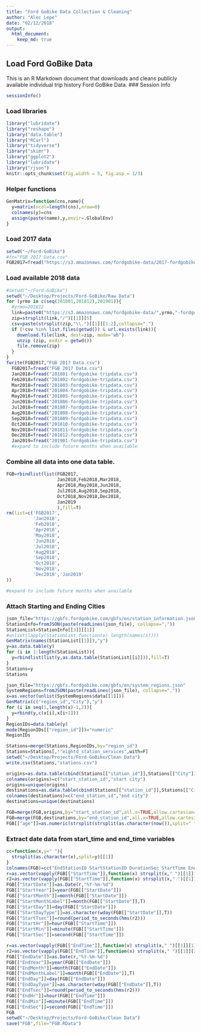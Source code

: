 ```yaml
---
title: "Ford GoBike Data Collection & Cleaning"
author: "Alec Lepe"
date: "02/12/2018"
output: 
  html_document:
    keep_md: true
---
```


## Load Ford GoBike Data
This is an R Markdown document that downloads and cleans publicly available individual trip history Ford GoBike Data.
### Session Info
```r
sessionInfo()
```
### Load libraries
```r
library("lubridate")
library("reshape")
library("data.table")
library("RCurl")
library("tidyverse")
library("skimr")
library("ggplot2")
library("lubridate")
library("rjson")
knitr::opts_chunk$set(fig.width = 5, fig.asp = 1/3)
```
### Helper functions
``` r
GenMatrix=function(cns,name){
  y=matrix(ncol=length(cns),nrow=0)
  colnames(y)=cns
  assign(paste(name),y,envir=.GlobalEnv)
}
```
### Load 2017 data
```r
setwd("~/Ford-GoBike")
#fn="FGB 2017 Data.csv"
FGB2017=fread("https://s3.amazonaws.com/fordgobike-data/2017-fordgobike-tripdata.csv")
```
### Load available 2018 data
```r
#setwd("~/Ford-GoBike")
setwd("~/Desktop/Projects/Ford-GoBike/Raw Data")
for (yrmo in c(seq(201801,201812),201901)){
  #yrmo=201812
  link=paste0("https://s3.amazonaws.com/fordgobike-data/",yrmo,"-fordgobike-tripdata.csv.zip")
  zip=strsplit(link,"/")[[1]][5]
  csv=paste(strsplit(zip,"\\.")[[1]][1:2],collapse=".")
  if (!csv %in% list.files(getwd()) & url.exists(link)){
    download.file(link, dest=zip, mode="wb") 
    unzip (zip, exdir = getwd())
    file.remove(zip)
  }
}
fwrite(FGB2017,"FGB 2017 Data.csv") 
  FGB2017=fread("FGB 2017 Data.csv")
  Jan2018=fread("201801-fordgobike-tripdata.csv") 
  Feb2018=fread("201802-fordgobike-tripdata.csv") 
  Mar2018=fread("201803-fordgobike-tripdata.csv") 
  Apr2018=fread("201804-fordgobike-tripdata.csv") 
  May2018=fread("201805-fordgobike-tripdata.csv") 
  Jun2018=fread("201806-fordgobike-tripdata.csv") 
  Jul2018=fread("201807-fordgobike-tripdata.csv") 
  Aug2018=fread("201808-fordgobike-tripdata.csv") 
  Sep2018=fread("201809-fordgobike-tripdata.csv") 
  Oct2018=fread("201810-fordgobike-tripdata.csv") 
  Nov2018=fread("201811-fordgobike-tripdata.csv") 
  Dec2018=fread("201812-fordgobike-tripdata.csv")
  Jan2019=fread("201901-fordgobike-tripdata.csv")
  #expand to include future months when available
```
### Combine all data into one data table.
```r
FGB=rbindlist(list(FGB2017,
                   Jan2018,Feb2018,Mar2018,
                   Apr2018,May2018,Jun2018,
                   Jul2018,Aug2018,Sep2018,
                   Oct2018,Nov2018,Dec2018,
                   Jan2019
                   ),fill=T)
rm(list=c('FGB2017',
          'Jan2018',
          'Feb2018',
          'Apr2018',
          'May2018',
          'Jun2018',
          'Jul2018',
          'Aug2018',
          'Sep2018',
          'Oct2018',
          'Nov2018',
          'Dec2018','Jan2019'
))

#expand to include future months when available
```
### Attach Starting and Ending Cities
```r
json_file="https://gbfs.fordgobike.com/gbfs/en/station_information.json"
StationInfo=fromJSON(paste(readLines(json_file), collapse=","))
StationList=StationInfo[[3]][[1]]
#unlist(lapply(StationList,function(x) length(names(x))))
GenMatrix(names(StationList[[1]]),"y")
y=as.data.table(y)
for (i in 1:length(StationList)){
  y=rbindlist(list(y,as.data.table(StationList[[i]])),fill=T)
}
Stations=y
Stations

json_file="https://gbfs.fordgobike.com/gbfs/en/system_regions.json"
SystemRegions=fromJSON(paste(readLines(json_file), collapse=","))
x=as.vector(unlist(SystemRegions$data[[1]]))
GenMatrix(c("region_id","City"),"y")
for (i in seq(1,length(x)-1,2)){
  y=rbind(y,c(x[i],x[i+1]))
}
RegionIDs=data.table(y)
mode(RegionIDs[["region_id"]])="numeric"
RegionIDs

Stations=merge(Stations,RegionIDs,by="region_id")
Stations=Stations[,!"eightd_station_services",with=F]
setwd("~/Desktop/Projects/Ford-GoBike/Clean Data")
write.csv(Stations,"stations.csv")

origins=as.data.table(cbind(Stations[["station_id"]],Stations[["City"]]))
colnames(origins)=c("start_station_id","start city")
origins=unique(origins)
destinations=as.data.table(cbind(Stations[["station_id"]],Stations[["City"]]))
colnames(destinations)=c("end_station_id","end city")
destinations=unique(destinations)

FGB=merge(FGB,origins,by="start_station_id",all.x=TRUE,allow.cartesian=TRUE)
FGB=merge(FGB,destinations,by="end_station_id",all.x=TRUE,allow.cartesian=TRUE)
FGB[["age"]]=as.numeric(strsplit(strsplit(as.character(now()),split=" ")[[1]][1],"-")[[1]][1])-FGB[["member_birth_year"]]
```
### Extract date data from start_time and end_time variables
```r
cc=function(x,y=" "){
  strsplit(as.character(x),split=y)[[1]]
}
colnames(FGB)=cc("EndStationID StartStationID DurationSec StartTime EndTime StartStationName StartStationLatitude StartStationLongitude EndStationName EndStationLatitude EndStationLongitude BikeID UserType MemberBirthYear MemberGender BikeShareForAllTrip StartCity EndCity Age")
r=as.vector(vapply(FGB[["StartTime"]],function(x) strsplit(x," ")[[1]][1],character(1)))
r2=as.vector(vapply(FGB[["StartTime"]],function(x) strsplit(x," ")[[1]][2],character(1)))
FGB[["StartDate"]]=as.Date(r,"%Y-%m-%d")
FGB[["StartYear"]]=year(FGB[["StartDate"]])
FGB[["StartMonth"]]=month(FGB[["StartDate"]])
FGB[["StartMonthLabel"]]=month(FGB[["StartDate"]],T)
FGB[["StartDay"]]=day(FGB[["StartDate"]])
FGB[["StartDayType"]]=as.character(wday(FGB[["StartDate"]],T))
FGB[["StartTsec"]]=round(period_to_seconds(hms(r2)))
FGB[["StartHr"]]=hour(FGB[["StartTime"]])
FGB[["StartMin"]]=minute(FGB[["StartTime"]])
FGB[["StartSec"]]=second(FGB[["StartTime"]])

r=as.vector(vapply(FGB[["EndTime"]],function(x) strsplit(x," ")[[1]][1],character(1)))
r2=as.vector(vapply(FGB[["EndTime"]],function(x) strsplit(x," ")[[1]][2],character(1)))
FGB[["EndDate"]]=as.Date(r,"%Y-%m-%d")
FGB[["EndYear"]]=year(FGB[["EndDate"]])
FGB[["EndMonth"]]=month(FGB[["EndDate"]])
FGB[["EndMonthLabel"]]=month(FGB[["EndDate"]],T)
FGB[["EndDay"]]=day(FGB[["EndDate"]])
FGB[["EndDayType"]]=as.character(wday(FGB[["EndDate"]],T))
FGB[["EndTsec"]]=round(period_to_seconds(hms(r2)))
FGB[["EndHr"]]=hour(FGB[["EndTime"]])
FGB[["EndMin"]]=minute(FGB[["EndTime"]])
FGB[["EndSec"]]=second(FGB[["EndTime"]])
FGB
setwd("~/Desktop/Projects/Ford-GoBike/Clean Data")
save("FGB",file="FGB.RData")
```
